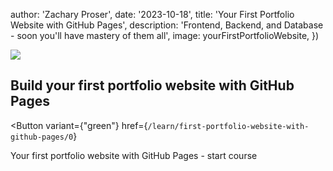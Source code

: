 

  author: 'Zachary Proser',
  date: '2023-10-18',
  title: 'Your First Portfolio Website with GitHub Pages', 
  description: 'Frontend, Backend, and Database - soon you&apos;ll have mastery of them all',
  image: yourFirstPortfolioWebsite, 
})


<Image width={1200} height={600} src={yourFirstPortfolioWebsite} />

## Build your first portfolio website with GitHub Pages

<Button 
  variant={"green"}
  href={`/learn/first-portfolio-website-with-github-pages/0`}
>
Your first portfolio website with GitHub Pages - start course
</Button>
